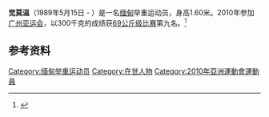 '''觉莫温'''（1989年5月15日 -  ）是一名[[缅甸|缅甸]]举重运动员，身高1.60米。2010年参加[[广州亚运会|广州亚运会]]，以300千克的成绩获[[2010年亚洲运动会举重比赛_-_男子69公斤级|69公斤级比赛]]第九名。<ref>{{cite web|url=http://www.gz2010.cn/info/CHN_CHN/ZB/ZBB101A_WL@@@@@@@@@@@@@@@CHN_number=261765.html | language=zh-hans | title=觉莫温 - 简历  |publisher=2010年广州亚运会官方网站 |accessdate=2011-06-27 }}</ref>
==参考资料==
<references />

[[Category:缅甸举重运动员|Category:缅甸举重运动员]]
[[Category:在世人物|Category:在世人物]]
[[Category:2010年亞洲運動會運動員|Category:2010年亞洲運動會運動員]]